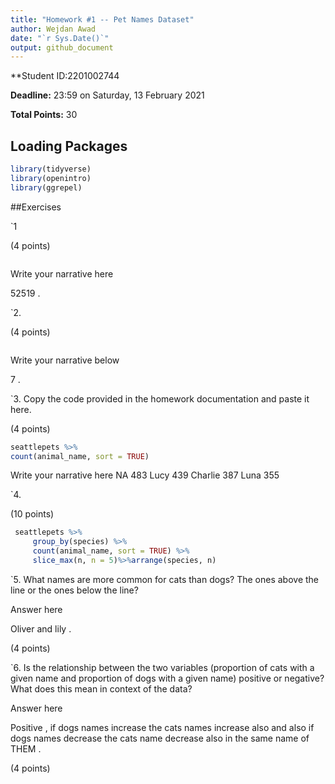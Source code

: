 ```yaml
---
title: "Homework #1 -- Pet Names Dataset"
author: Wejdan Awad
date: "`r Sys.Date()`"
output: github_document
---
```


**Student ID:2201002744

**Deadline:** 23:59 on Saturday, 13 February 2021

**Total Points:** 30


## Loading Packages

```r

library(tidyverse)
library(openintro)
library(ggrepel)
```


##Exercises

`1

(4 points)
```r

```
Write your narrative here

52519 .


`2.

(4 points)

```r

```
Write your narrative below

7 .

`3. Copy the code provided in the homework documentation and paste it here. 

(4 points)

```r
seattlepets %>%
count(animal_name, sort = TRUE)
```
Write your narrative here
NA          483
Lucy        439
Charlie     387
Luna        355  

`4.

(10 points)

```r
 seattlepets %>%
     group_by(species) %>%
     count(animal_name, sort = TRUE) %>%
     slice_max(n, n = 5)%>%arrange(species, n) 
```


`5.  What names are more common for cats than dogs? The ones above the line or the ones below the line?

Answer here

Oliver and lily .

(4 points)

`6. Is the relationship between the two variables (proportion of cats with a given name and proportion of dogs with a given name) positive or negative? What does this mean in context of the data?

Answer here

Positive , if dogs names increase the cats names increase also and also if dogs 
names decrease the cats name decrease also in the same name of THEM .

(4 points)
